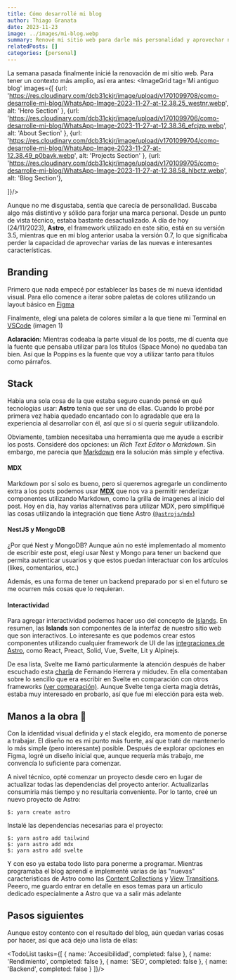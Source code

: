 ```yaml
---
title: Cómo desarrollé mi blog
author: Thiago Granata
date: 2023-11-23
image: ../images/mi-blog.webp
summary: Renové mi sitio web para darle más personalidad y aprovechar nuevas tecnologías. Usé Astro 3.5 para potenciar la experiencia de desarrollo, integré MDX para contenido dinámico y exploré caracteristicas nuevas como Content Collections y View Transitions. 
relatedPosts: []
categories: [personal]
---
```


La semana pasada finalmente inicié la renovación de mi sitio web. Para tener un contexto más amplio, así era antes:
<ImageGrid tag='Mi antiguo blog' images={[
    {url: 'https://res.cloudinary.com/dcb31ckjr/image/upload/v1701099708/como-desarrolle-mi-blog/WhatsApp-Image-2023-11-27-at-12.38.25_westnr.webp', alt: 'Hero Section' },
    {url: 'https://res.cloudinary.com/dcb31ckjr/image/upload/v1701099706/como-desarrolle-mi-blog/WhatsApp-Image-2023-11-27-at-12.38.36_efcjzp.webp', alt: 'About Section' },
    {url: 'https://res.cloudinary.com/dcb31ckjr/image/upload/v1701099704/como-desarrolle-mi-blog/WhatsApp-Image-2023-11-27-at-12.38.49_p0bavk.webp', alt: 'Projects Section' },
    {url: 'https://res.cloudinary.com/dcb31ckjr/image/upload/v1701099705/como-desarrolle-mi-blog/WhatsApp-Image-2023-11-27-at-12.38.58_hlbctz.webp', alt: 'Blog Section'},

]}/>

Aunque no me disgustaba, sentía que carecía de personalidad. Buscaba algo más distintivo y sólido para forjar una marca personal. Desde un punto de vista técnico, estaba bastante desactualizado. A día de hoy (24/11/2023), __Astro__, el framework utilizado en este sitio, está en su versión 3.5, mientras que en mi blog anterior usaba la versión 0.7, lo que significaba perder la capacidad de aprovechar varias de las nuevas e interesantes características.

## Branding

Primero que nada empecé por establecer las bases de mi nueva identidad visual. Para ello comence a iterar sobre paletas de colores utilizando un layout básico en [Figma](https://www.figma.com/)

<Carrousel client:visible/>

Finalmente, elegí una paleta de colores similar a la que tiene mi Terminal en [VSCode](https://code.visualstudio.com/) (imagen 1)

__Aclaración__: Mientras codeaba la parte visual de los posts, me dí cuenta que la fuente que pensaba utilizar para los títulos (Space Mono) no quedaba tan bien. Así que la Poppins es la fuente que voy a utilizar tanto para títulos como párrafos.

## Stack

Habia una sola cosa de la que estaba seguro cuando pensé en qué tecnologias usar: **Astro** tenia que ser una de ellas. Cuando lo probé por primera vez habia quedado encantado con lo agradable que era la experiencia al desarrollar con él, así que sí o sí queria seguir utilizandolo. 

Obviamente, tambien necesitaba una herramienta que me ayude a escribir los posts. Consideré dos opciones: un _Rich Text Editor_ o _Markdown_. Sin embargo, me parecia que [Markdown](https://es.wikipedia.org/wiki/Markdown) era la solución más simple y efectiva.

#### MDX

Markdown por sí solo es bueno, pero si queremos agregarle un condimento extra a los posts podemos usar [__MDX__](https://mdxjs.com/) que nos va a permitir renderizar componentes utilizando Markdown, como la grilla de imagenes al inicio del post. Hoy en día, hay varias alternativas para utilizar MDX, pero simplifiqué las cosas utilizando la integración que tiene Astro [(`@astrojs/mdx`)](https://docs.astro.build/en/guides/integrations-guide/mdx/)

#### NestJS y MongoDB

¿Por qué Nest y MongoDB?
Aunque aún no esté implementado al momento de escribir este post, elegí usar Nest y Mongo para tener un backend que permita autenticar usuarios y que estos puedan
interactuar con los artículos (likes, comentarios, etc.)

Además, es una forma de tener un backend preparado por si en el futuro se me ocurren más cosas que lo requieran.

#### Interactividad

Para agregar interactividad podemos hacer uso del concepto de [Islands](https://docs.astro.build/en/concepts/islands/).
En resumen, las __Islands__ son componentes de la interfaz de nuestro sitio web que son interactivos.
Lo interesante es que podemos crear estos componentes utilizando cualquier framework de UI de las [integraciones de Astro](https://docs.astro.build/en/guides/integrations-guide/), como React, Preact, Solid, Vue, Svelte, Lit y Alpinejs.

De esa lista, Svelte me llamó particularmente la atención después de haber escuchado esta [charla](https://youtu.be/3NGpNQBtuqc?t=445) de Fernando Herrera y midudev. En ella comentaban sobre lo sencillo que era escribir en Svelte en comparación con otros frameworks [(ver comparación)](https://component-party.dev/). Aunque Svelte tenga cierta magia detrás, estaba muy interesado en probarlo, así que fue mi elección para esta web.

## Manos a la obra 🔨

Con la identidad visual definida y el stack elegido, era momento de ponerse a trabajar. El diseño no es mi punto más fuerte, así que traté de mantenerlo lo más simple (pero interesante) posible.
Después de explorar opciones en Figma, logré un diseño inicial que, aunque requería más trabajo, me convencía lo suficiente para comenzar.

A nivel técnico, opté comenzar un proyecto desde cero en lugar de actualizar todas las dependencias del proyecto anterior. Actualizarlas consumiria más tiempo y no resultaria conveniente.
Por lo tanto, creé un nuevo proyecto de Astro:

```
$: yarn create astro
```

Instalé las dependencias necesarias para el proyecto:

```
$: yarn astro add tailwind
$: yarn astro add mdx
$: yarn astro add svelte
```

Y con eso ya estaba todo listo para ponerme a programar.
Mientras programaba el blog aprendí e implementé varias de las "nuevas" caracteristicas de Astro como las [Content Collections](https://docs.astro.build/en/guides/content-collections/) y [View Transitions](https://docs.astro.build/en/guides/view-transitions/).
Peeero, me guardo entrar en detalle en esos temas para un articulo dedicado especialmente a Astro que va a salir más adelante


## Pasos siguientes

Aunque estoy contento con el resultado del blog, aún quedan varias cosas por hacer, así que acá dejo una lista de ellas:

<TodoList tasks={[ { name: 'Accesibilidad', completed: false }, { name: 'Rendimiento', completed: false }, { name: 'SEO', completed: false }, { name: 'Backend', completed: false } ]}/>